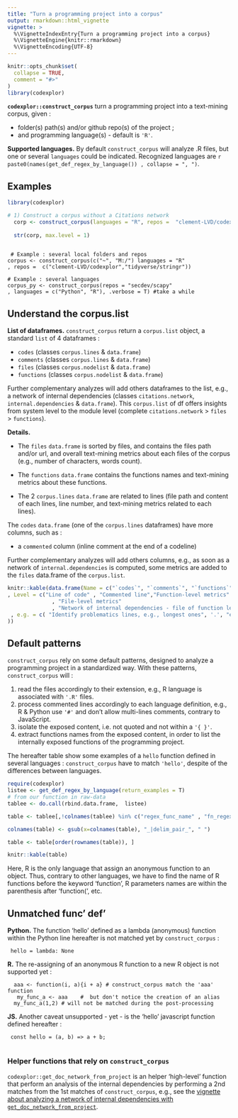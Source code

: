 ```yaml
---
title: "Turn a programming project into a corpus"
output: rmarkdown::html_vignette
vignette: >
  %\VignetteIndexEntry{Turn a programming project into a corpus}
  %\VignetteEngine{knitr::rmarkdown}
  %\VignetteEncoding{UTF-8}
---
```


```r
knitr::opts_chunk$set(
  collapse = TRUE,
  comment = "#>"
)
library(codexplor)

```

**`codexplor::construct_corpus`** turn a programming project into a text-mining corpus, given :

- folder(s) path(s) and/or github repo(s) of the project ;
- and programming language(s) - default is `'R'`.

**Supported languages.** By default `construct_corpus` will analyze .R files, but one or several `languages` could be indicated. Recognized languages are `r paste0(names(get_def_regex_by_language()) , collapse = ", ")`. 

## Examples


```r
library(codexplor)

# 1) Construct a corpus without a Citations network
  corp <- construct_corpus(languages = "R", repos =  "clement-LVD/codexplor")
  
  str(corp, max.level = 1) 
  
```

     # Example : several local folders and repos
    corpus <- construct_corpus(c("~", "M:/") languages = "R"
    , repos =  c("clement-LVD/codexplor","tidyverse/stringr"))
   
    # Example : several languages
    corpus_py <- construct_corpus(repos = "secdev/scapy"
    , languages = c("Python", "R"), .verbose = T) #take a while


## Understand the corpus.list
**List of dataframes.** `construct_corpus` return a `corpus.list` object, a standard `list` of 4 dataframes : 

- `codes` (classes `corpus.lines` & `data.frame`)
- `comments` (classes `corpus.lines` & `data.frame`)
- `files` (classes `corpus.nodelist` & `data.frame`)
- `functions` (classes `corpus.nodelist` & `data.frame`)

Further complementary analyzes will add others dataframes to the list, e.g., a network of internal dependencies (classes `citations.network`, `internal.dependencies` & `data.frame`). This `corpus.list` of df offers insights from system level to the module level (complete `citations.network` > `files` > `functions`).


**Details.** 

- The `files` `data.frame` is sorted by files, and contains the files path and/or url, and overall text-mining metrics about each files of the corpus (e.g., number of characters, words count).

- The `functions` `data.frame` contains the functions names and text-mining metrics about these functions.

- The 2 `corpus.lines` `data.frame` are related to lines (file path and content of each lines, line number, and text-mining metrics related to each lines). 

The `codes` `data.frame` (one of the `corpus.lines` dataframes) have more columns, such as :

- a `commented` column (inline comment at the end of a codeline)
<!-- - and a `matches` column that contain internally-exposed functions names, e.g., if a `pol  <- function` is defined within a file, the 1st `matches` corresponding entry for this line will be `'pol'`. -->

Further complementary analyzes will add others columns, e.g., as soon as a network of `internal.dependencies` is computed, some metrics are added to the `files` data.frame of the `corpus.list`.


```r

knitr::kable(data.frame(Name = c("`codes`", "`comments`", "`functions`", "`files`", "`internal.dependencies`" )
, Level = c("Line of code" , "Commented line","Function-level metrics"
              , "File-level metrics"
              , "Network of internal dependencies - file of function level" )
 , e.g. = c( "Identify problematics lines, e.g., longest ones", '.', "e.g., quantify the longest func' and those with several internal dependencies", "e.g., quantify number of functions within files and critical internal dependencies", "Doc-to-doc (add metrics to the `files` level) or functions network (add metrics to the `functions` level)" )
))

```

## Default patterns
`construct_corpus` rely on some default patterns, designed to analyze a programming project in a standardized way. 
With these patterns, `construct_corpus` will :

1. read the files accordingly to their extension, e.g., R language is associated with `'.R'` files. 
2. process commented lines accordingly to each language definition, e.g., R & Python use `'#'` and don't allow multi-lines comments, contrary to JavaScript.
3. isolate the exposed content, i.e. not quoted and not within a `'{ }'`.
4. extract functions names from the exposed content, in order to list the internally exposed functions of the programming project.


The hereafter table show some examples of a `hello` function defined in several languages : `construct_corpus` have to match `'hello'`, despite of the differences between languages.

```r
require(codexplor)
listee <- get_def_regex_by_language(return_examples = T)
# from our function in raw-data
tablee <- do.call(rbind.data.frame,  listee) 

table <- tablee[,!colnames(tablee) %in% c("regex_func_name" , "fn_regex", "local_file_ext", "nested_codes")]

colnames(table) <- gsub(x=colnames(table), "_|delim_pair_", " ")

table <- table[order(rownames(table)), ]  

knitr::kable(table)

```

Here, R is the only language that assign an anonymous function to an object. Thus, contrary to other languages, we have to find the name of R functions before the keyword 'function', R parameters names are within the parenthesis after 'function(', etc. 

## Unmatched func' def'
**Python.** The function 'hello' defined as a lambda (anonymous) function within the Python line hereafter is not matched yet by `construct_corpus` :

     hello = lambda: None

**R.** The re-assigning of an anonymous R function to a new R object is not supported yet :
      
      aaa <- function(i, a){i + a} # construct_corpus match the 'aaa' function
       my_func_a <- aaa    #  but don't notice the creation of an alias
      my_func_a(1,2) # will not be matched during the post-processing 

**JS.** Another caveat unsupported - yet - is the 'hello' javascript function defined hereafter :

     const hello = (a, b) => a + b;
     


### Helper functions that rely on `construct_corpus`
`codexplor::get_doc_network_from_project` is an helper 'high-level' function that perform an analysis of the internal dependencies by performing a 2nd matches from the 1st matches of `construct_corpus`, e.g., see the [vignette about analyzing a network of internal dependencies with `get_doc_network_from_project`](https://clement-lvd.github.io/codexplor/articles/vignette_citations.network_df_of_internal.dependencies.html).
